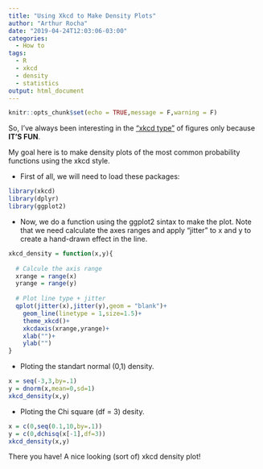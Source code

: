 ```yaml
---
title: "Using Xkcd to Make Density Plots"
author: "Arthur Rocha"
date: "2019-04-24T12:03:06-03:00"
categories:
  - How to
tags:
  - R
  - xkcd
  - density
  - statistics
output: html_document
---
```


```r
knitr::opts_chunk$set(echo = TRUE,message = F,warning = F)
```

So, I've always been interesting in the ["xkcd type"](https://xkcd.com/) of figures only because **IT'S FUN**.


My goal here is to make density plots of the most common probability functions using the xkcd style.


- First of all, we will need to load these packages:
```r
library(xkcd)
library(dplyr)
library(ggplot2)
```

- Now, we do a function using the ggplot2 sintax to make the plot. Note that we need calculate the axes ranges and apply "jitter" to x and y to create a hand-drawn effect in the line. 

```r
xkcd_density = function(x,y){
  
  # Calcule the axis range
  xrange = range(x)
  yrange = range(y)
  
  # Plot line type + jitter
  qplot(jitter(x),jitter(y),geom = "blank")+
    geom_line(linetype = 1,size=1.5)+
    theme_xkcd()+
    xkcdaxis(xrange,yrange)+
    xlab("")+
    ylab("")
}
```


- Ploting the standart normal (0,1) density.

```r
x = seq(-3,3,by=.1)
y = dnorm(x,mean=0,sd=1)
xkcd_density(x,y)
```

- Ploting the Chi square (df = 3) desity.

```r
x = c(0,seq(0.1,10,by=.1))
y = c(0,dchisq(x[-1],df=3))
xkcd_density(x,y)
```

There you have! A nice looking (sort of) xkcd density plot!